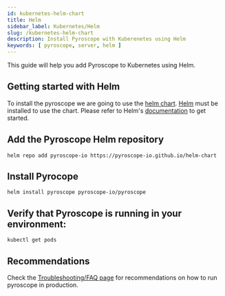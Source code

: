 ```yaml
---
id: kubernetes-helm-chart
title: Helm
sidebar_label: Kubernetes/Helm
slug: /kubernetes-helm-chart
description: Install Pyroscope with Kuberenetes using Helm
keywords: [ pyroscope, server, helm ]
---
```





This guide will help you add Pyroscope to Kubernetes using Helm.


## Getting started with Helm
To install the pyroscope we are going to use the [helm chart](https://pyroscope-io.github.io/helm-chart).
[Helm](https://helm.sh) must be installed to use the chart. Please refer to Helm's [documentation](https://helm.sh/docs/) to get started.

## Add the Pyroscope Helm repository
```
helm repo add pyroscope-io https://pyroscope-io.github.io/helm-chart
```

## Install Pyrocope
```
helm install pyroscope pyroscope-io/pyroscope 
```

## Verify that Pyroscope is running in your environment:
```
kubectl get pods
```

## Recommendations
Check the [Troubleshooting/FAQ page](/docs/troubleshooting-faq) for recommendations on how to run pyroscope in production.
